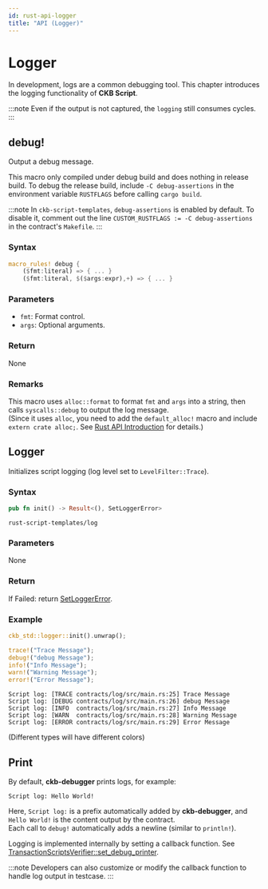 ```yaml
---
id: rust-api-logger
title: "API (Logger)"
---
```



# Logger

In development, logs are a common debugging tool. This chapter introduces the logging functionality of **CKB Script**.

:::note
Even if the output is not captured, the `logging` still consumes cycles.
:::

## debug!

Output a debug message.

This macro only compiled under debug build and does nothing in release build. To debug the release build, include `-C debug-assertions` in the environment variable `RUSTFLAGS` before calling `cargo build`.

:::note
In `ckb-script-templates`, `debug-assertions` is enabled by default. To disable it, comment out the line `CUSTOM_RUSTFLAGS := -C debug-assertions` in the contract's `Makefile`.
:::

### Syntax

```rust
macro_rules! debug {
    ($fmt:literal) => { ... }
    ($fmt:literal, $($args:expr),+) => { ... }
```

### Parameters

- `fmt`: Format control.
- `args`: Optional arguments.

### Return

None

### Remarks

This macro uses `alloc::format` to format `fmt` and `args` into a string, then calls `syscalls::debug` to output the log message.  
(Since it uses `alloc`, you need to add the `default_alloc!` macro and include `extern crate alloc;`. See [Rust API Introduction](./rust-api-introduction) for details.)

## Logger

Initializes script logging (log level set to `LevelFilter::Trace`).

### Syntax

```rust
pub fn init() -> Result<(), SetLoggerError>
```

`rust-script-templates/log`

### Parameters

None

### Return

If Failed: return [SetLoggerError](https://docs.rs/log/latest/log/struct.SetLoggerError.html).

### Example

```rust
ckb_std::logger::init().unwrap();

trace!("Trace Message");
debug!("debug Message");
info!("Info Message");
warn!("Warning Message");
error!("Error Message");
```

```text
Script log: [TRACE contracts/log/src/main.rs:25] Trace Message
Script log: [DEBUG contracts/log/src/main.rs:26] debug Message
Script log: [INFO  contracts/log/src/main.rs:27] Info Message
Script log: [WARN  contracts/log/src/main.rs:28] Warning Message
Script log: [ERROR contracts/log/src/main.rs:29] Error Message
```

(Different types will have different colors)

## Print

By default, **ckb-debugger** prints logs, for example:

```text
Script log: Hello World!
```

Here, `Script log:` is a prefix automatically added by **ckb-debugger**, and `Hello World!` is the content output by the contract.  
Each call to `debug!` automatically adds a newline (similar to `println!`).

Logging is implemented internally by setting a callback function. See [TransactionScriptsVerifier::set_debug_printer](https://github.com/nervosnetwork/ckb/blob/v0.200.0/script/src/verify.rs#L111).

:::note
Developers can also customize or modify the callback function to handle log output in testcase.
:::
